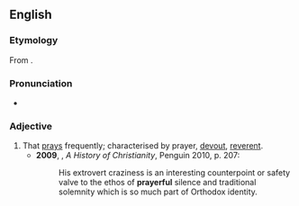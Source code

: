 ==English==

===Etymology===
From {{suffix|en|prayer|ful}}.

===Pronunciation===
* {{a|UK}} {{IPA|/ˈpɹɛːfʊl/|lang=en}}

===Adjective===
{{en-adj}}

# That [[pray]]s frequently; characterised by prayer, [[devout]], [[reverent]]. {{defdate|from 17th c.}}
#* '''2009''', {{w|Diarmaid MacCulloch}}, ''A History of Christianity'', Penguin 2010, p. 207:
#*: His extrovert craziness is an interesting counterpoint or safety valve to the ethos of '''prayerful''' silence and traditional solemnity which is so much part of Orthodox identity.